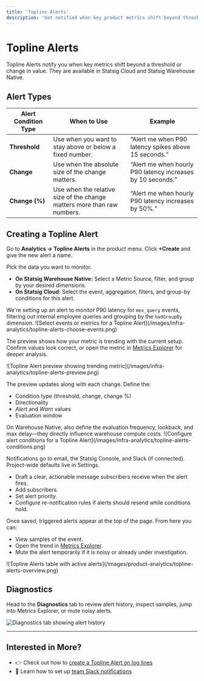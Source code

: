 ```yaml
---
title: 'Topline Alerts'
description: 'Get notified when key product metrics shift beyond thresholds or meaningful changes.'
---
```


# Topline Alerts

Topline Alerts notify you when key metrics shift beyond a threshold or change in value. They are available in Statsig Cloud and Statsig Warehouse Native.

## Alert Types

| Alert Condition Type | When to Use | Example |
| --- | --- | --- |
| **Threshold** | Use when you want to stay above or below a fixed number. | “Alert me when P90 latency spikes above 15 seconds.” |
| **Change** | Use when the absolute size of the change matters. | “Alert me when hourly P90 latency increases by 10 seconds.” |
| **Change (%)** | Use when the relative size of the change matters more than raw numbers. | “Alert me when hourly P90 latency increases by 50%.” |

## Creating a Topline Alert

<Steps>
  <Step title="Navigate to Topline Alerts">
    Go to <strong>Analytics → Topline Alerts</strong> in the product menu.
  </Step>
  <Step title="Create a New Alert">
    Click <strong>+Create</strong> and give the new alert a name.
  </Step>
  <Step title="Select the Event or Metric Source">
    <p>Pick the data you want to monitor.</p>
    <ul>
      <li><strong>On Statsig Warehouse Native:</strong> Select a Metric Source, filter, and group by your desired dimensions.</li>
      <li><strong>On Statsig Cloud:</strong> Select the event, aggregation, filters, and group-by conditions for this alert.</li>
    </ul>
    <Callout type="info" title="Example">
      We're setting up an alert to monitor P90 latency for <code>mex_query</code> events, filtering out internal employee queries and grouping by the <code>hadGroupBy</code> dimension.
    </Callout>
    ![Select events or metrics for a Topline Alert](/images/infra-analytics/topline-alerts-choose-events.png)
  </Step>
  <Step title="Review the Alert Preview">
    <p>The preview shows how your metric is trending with the current setup. Confirm values look correct, or open the metric in <a href="/product-analytics/drilldown">Metrics Explorer</a> for deeper analysis.</p>
    ![Topline Alert preview showing trending metric](/images/infra-analytics/topline-alerts-preview.png)
  </Step>
  <Step title="Set Alert Conditions">
    <p>The preview updates along with each change. Define the:</p>
    <ul>
      <li>Condition type (threshold, change, change&nbsp;%)</li>
      <li>Directionality</li>
      <li><em>Alert</em> and <em>Warn</em> values</li>
      <li>Evaluation window</li>
    </ul>
    <Callout type="warning">
      On Warehouse Native, also define the evaluation frequency, lookback, and max delay—they directly influence warehouse compute costs.
    </Callout>
    ![Configure alert conditions for a Topline Alert](/images/infra-analytics/topline-alerts-conditions.png)
  </Step>
  <Step title="Add Notifications">
    <p>Notifications go to email, the Statsig Console, and Slack (if connected). Project-wide defaults live in Settings.</p>
    <ul>
      <li>Draft a clear, actionable message subscribers receive when the alert fires.</li>
      <li>Add subscribers.</li>
      <li>Set alert priority.</li>
      <li>Configure re-notification rules if alerts should resend while conditions hold.</li>
    </ul>
  </Step>
  <Step title="Save and Monitor">
    <p>Once saved, triggered alerts appear at the top of the page. From here you can:</p>
    <ul>
      <li>View samples of the event.</li>
      <li>Open the trend in <a href="/product-analytics/drilldown">Metrics Explorer</a>.</li>
      <li>Mute the alert temporarily if it is noisy or already under investigation.</li>
    </ul>
    ![Topline Alerts table with active alerts](/images/product-analytics/topline-alerts-overview.png)
  </Step>
</Steps>

## Diagnostics

Head to the <strong>Diagnostics</strong> tab to review alert history, inspect samples, jump into Metrics Explorer, or mute noisy alerts.

![Diagnostics tab showing alert history](/images/product-analytics/topline-alerts-diagnostics.png)

---

## Interested in More?

- 👉 Check out how to [create a Topline Alert on log lines](/infra-analytics/topline-alerts-logs)
- 🔔 Learn how to set up [team Slack notifications](https://docs.statsig.com/integrations/slack/#team-notifications)
